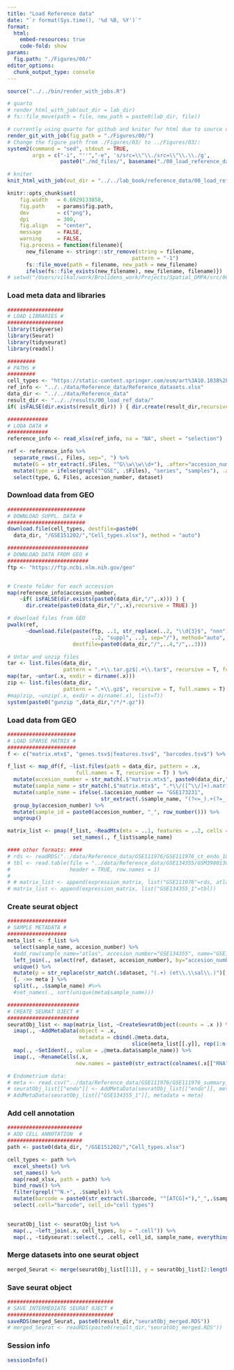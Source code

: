 ```yaml
---
title: "Load Reference data"
date: "`r format(Sys.time(), '%d %B, %Y')`"
format:
  html:
    embed-resources: true
    code-fold: show
params:
  fig.path: "./Figures/00/"
editor_options: 
  chunk_output_type: console
---
```


```r
source("../../bin/render_with_jobs.R")

# quarto
# render_html_with_job(out_dir = lab_dir)
# fs::file_move(path = file, new_path = paste0(lab_dir, file))

# currently using quarto for github and kniter for html due to source code option 
render_git_with_job(fig_path = "./Figures/00/")
# Change the figure path from ./Figures/03/ to ../Figures/03/:
system2(command = "sed", stdout = TRUE,
        args = c("-i", "''","-e", 's/src=\\"\\./src=\\"\\.\\./g',
                 paste0("./md_files/", basename("./00_load_reference_data.md"))))

# kniter
knit_html_with_job(out_dir = "../../lab_book/reference_data/00_load_reference_data", fig_path = "./Figures/00/")
```

```r
knitr::opts_chunk$set(
    fig.width   = 6.6929133858,
    fig.path    = params$fig.path,
    dev         = c("png"),
    dpi         = 300,
    fig.align   = "center",
    message     = FALSE,
    warning     = FALSE,
    fig.process = function(filename){
      new_filename <- stringr::str_remove(string = filename, 
                                        pattern = "-1")
      fs::file_move(path = filename, new_path = new_filename)
      ifelse(fs::file_exists(new_filename), new_filename, filename)}) 
# setwd("/Users/vilkal/work/Brolidens_work/Projects/Spatial_DMPA/src/00_reference_data")
```

### Load meta data and libraries
```r
##################
# LOAD LIBRARIES #
##################
library(tidyverse)
library(Seurat)
library(tidyseurat)
library(readxl)

#########
# PATHS #
#########
cell_types <- "https://static-content.springer.com/esm/art%3A10.1038%2Fs41467-020-20358-y/MediaObjects/41467_2020_20358_MOESM5_ESM.xlsx"
ref_info <- "../../data/Reference_data/Reference_datasets.xlsx"
data_dir <- "../../data/Reference_data"
result_dir <- "../../results/00_load_ref_data/"
if( isFALSE(dir.exists(result_dir)) ) { dir.create(result_dir,recursive = TRUE) }

#############
# LODA DATA #
#############
reference_info <- read_xlsx(ref_info, na = "NA", sheet = "selection")

ref <- reference_info %>%
  separate_rows(., Files, sep=", ") %>%
  mutate(G = str_extract(.$Files, "^G\\w\\w\\d+"), .after="accesion_number") %>%
  mutate(type = ifelse(grepl("^GSE", .$Files), "series", "samples"), .after="G") %>%
  select(type, G, Files, accesion_number, dataset)

```

### Download data from GEO
```r
#########################
# DOWNLOAD SUPPL. DATA #
#########################
download.file(cell_types, destfile=paste0(
  data_dir, "/GSE151202/","Cell_types.xlsx"), method = "auto")

##########################
# DOWNLOAD DATA FROM GEO #
##########################
ftp <- "https://ftp.ncbi.nlm.nih.gov/geo"


# Create folder for each accession
map(reference_info$accesion_number, 
    ~if( isFALSE(dir.exists(paste0(data_dir,"/",.x))) ) {
      dir.create(paste0(data_dir,"/",.x),recursive = TRUE) })

# download files from GEO
pwalk(ref, 
      ~download.file(paste(ftp, ..1, str_replace(..2, "\\d{3}$", "nnn"),
                           ..2, "suppl", ..3, sep="/"), method="auto",
                     destfile=paste0(data_dir,"/",..4,"/",..3)))

# Untar and unzip files
tar <- list.files(data_dir, 
                  pattern = ".+\\.tar.gz$|.+\\.tar$", recursive = T, full.names = T)
map(tar, ~untar(.x, exdir = dirname(.x)))
zip <- list.files(data_dir, 
                  pattern = ".+\\.gz$", recursive = T, full.names = T)
#map(zip, ~unzip(.x, exdir = dirname(.x), list=T))
system(paste0("gunzip ",data_dir,"/*/*.gz"))

```

### Load data from GEO
```r
######################
# LOAD SPARSE MATRIX #
######################
f <- c("matrix.mtx$", "genes.tsv$|features.tsv$", "barcodes.tsv$") %>% set_names()

f_list <- map_df(f, ~list.files(path = data_dir, pattern = .x,
                      full.names = T, recursive = T) ) %>%
  mutate(accesion_number = str_match(.$"matrix.mtx$", paste0(data_dir,"\\/([^\\/]+)\\/"))[,2]) %>%
  mutate(sample_name = str_match(.$"matrix.mtx$", ".*\\/([^\\/]+).matrix\\.mtx$")[,2]) %>%
  mutate(sample_name = ifelse(.$accesion_number == "GSE173231", 
                              str_extract(.$sample_name, "(?<=_).+(?=_)"), .$sample_name)) %>%
  group_by(accesion_number) %>%
  mutate(sample_id = paste0(accesion_number, "_", row_number())) %>%
  ungroup()

matrix_list <- pmap(f_list, ~ReadMtx(mtx = ..1, features = ..2, cells = ..3 ) ) %>%
                     set_names(., f_list$sample_name)

#### other formats: ####
# rds <- readRDS("../data/Reference_data/GSE111976/GSE111976_ct_endo_10x.rds")
# tbl <- read.table(file = "../data/Reference_data/GSE134355/GSM3980130_Adult-Cervix1_dge.txt",
#                   header = TRUE, row.names = 1)
# 
# # matrix_list <- append(expression_matrix, list("GSE111976"=rds, atlas=tbl))
# matrix_list <- append(expression_matrix, list("GSE134355_1"=tbl))
```

### Create seurat object
```r
###################
# SAMPLE METADATA #
###################
meta_list <- f_list %>%
  select(sample_name, accesion_number) %>%
  #add_row(sample_name="atlas", accesion_number="GSE134355", name="GSE134355_1") %>%
  left_join(., select(ref, dataset, accesion_number), by="accesion_number") %>% 
  unique() %>%
  mutate(p = str_replace(str_match(.$dataset, "(.+) (et\\.\\sal\\.)")[,2], "\\s", "_")) %>%
  {. ->> meta } %>% 
  split(., .$sample_name) #%>%
  #set_names(., sort(unique(meta$sample_name)))

#######################
# CREATE SEURAT OJECT #
#######################
seuratObj_list <- map(matrix_list, ~CreateSeuratObject(counts = .x )) %>%
  imap(., ~AddMetaData(object = .x, 
                       metadata = cbind(.@meta.data, 
                                        slice(meta_list[[.y]], rep(1:n(), each=nrow(.@meta.data))))) ) %>%
  map(., ~SetIdent(., value = .@meta.data$sample_name)) %>%
  imap(., ~RenameCells(.x, 
                      new.names = paste0(str_extract(colnames(.x[["RNA"]]), "^[ATCG]+"),"_",.y)) )

# Endometrium data:
# meta <- read.csv("../data/Reference_data/GSE111976/GSE111976_summary_10x_day_donor_ctype.csv", row.names = 1)
# seuratObj_list[["endo"]] <- AddMetaData(seuratObj_list[["endo"]], metadata = meta)
# AddMetaData(seuratObj_list[["GSE134355_1"]], metadata = meta)

```

### Add cell annotation
```r
########################
# ADD CELL ANNOTATION  #
########################
path <- paste0(data_dir, "/GSE151202/","Cell_types.xlsx")

cell_types <- path %>% 
  excel_sheets() %>% 
  set_names() %>% 
  map(read_xlsx, path = path) %>%
  bind_rows() %>%
  filter(grepl("^N.+", .$sample)) %>%
  mutate(barcode = paste0(str_extract(.$barcode, "^[ATCG]+"),"_",.$sample)) %>%
  select(.cell="barcode", cell_id="cell types")
  

seuratObj_list <- seuratObj_list %>%
  map(., ~left_join(.x, cell_types, by = ".cell")) %>%
  map(., ~tidyseurat::select(., .cell, cell_id, sample_name, everything(), -orig.ident))

```

### Merge datasets into one seurat object
```r
merged_Seurat <- merge(seuratObj_list[[1]], y = seuratObj_list[2:length(seuratObj_list)])
```

### Save seurat object
```r
##################################
# SAVE INTERMEDIATE SEURAT OJECT #
##################################
saveRDS(merged_Seurat, paste0(result_dir,"seuratObj_merged.RDS"))
# merged_Seurat <- readRDS(paste0(result_dir,"seuratObj_merged.RDS"))
```

### Session info
```r
sessionInfo()
```
